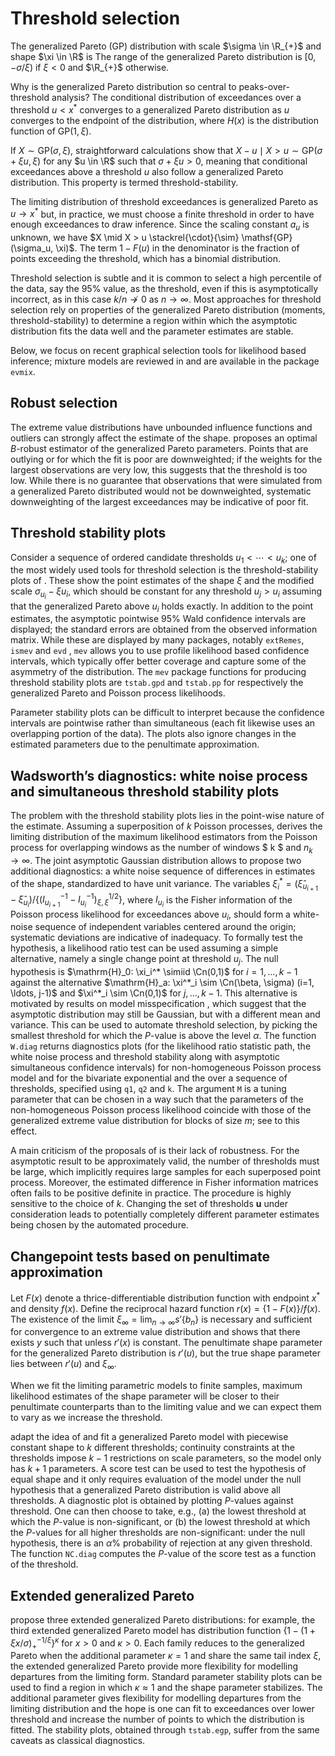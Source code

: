 # Threshold selection

The generalized Pareto (GP) distribution with scale $\sigma \in \R_{+}$ and shape $\xi \in \R$ is 
 \begin{align*}
  G(x)  = \begin{cases}
1-\left\{1+\xi \left(\frac{x}{\sigma}\right)\right\}_{+}^{-1/\xi}, &  \xi \neq 0,
\\ 1-\exp \left(-{x}{\sigma}\right),&  \xi = 0.
\end{cases}
 \end{align*}
The range of the generalized Pareto distribution is $[0, -\sigma/\xi)$ if $\xi < 0$ and $\R_{+}$ otherwise. 

Why is the generalized Pareto distribution so central to peaks-over-threshold analysis? The conditional distribution of exceedances over a threshold $u < x^*$ converges to a generalized Pareto distribution as $u$ converges to the endpoint of the distribution,
\begin{align*}
\lim_{u \to x^*} \frac{1-F(xa_u+u)}{1-F(u)} = 1-H(x),
\end{align*}
where $H(x)$ is the distribution function of $\mathsf{GP}(1, \xi)$. 

If $X \sim \mathsf{GP}(\sigma, \xi)$, straightforward calculations show that $X-u \mid X>u \sim \mathsf{GP}(\sigma + \xi u, \xi)$ for any $u \in \R$ such that $\sigma+\xi u>0$, meaning that conditional exceedances above a threshold $u$ also follow a generalized Pareto distribution. This property is termed threshold-stability. 

The limiting distribution of threshold exceedances is generalized Pareto as $u \to x^*$ but, in practice, we must choose a finite threshold in order to have enough exceedances to draw inference.  Since the scaling constant $a_u$ is unknown, we have $X \mid X > u \stackrel{\cdot}{\sim} \mathsf{GP}(\sigma_u, \xi)$. The term $1-F(u)$ in the denominator is the fraction of points exceeding the threshold, which has a binomial distribution.

Threshold selection is subtle  and it is common to select a high percentile of the data, say the 
95\% value, as the threshold, even if this is asymptotically incorrect, as in this case $k/n \nrightarrow 0$ as $n \to \infty$. Most approaches for threshold selection rely on properties of the 
generalized Pareto distribution (moments, threshold-stability) to determine a region within which the asymptotic distribution fits the data well and the parameter estimates are stable. 

 Below, we focus  on recent graphical selection tools for likelihood based inference; mixture models are reviewed in \cite{Scarrott:2012} and are available in the package `evmix`.

## Robust selection 

The extreme value distributions have unbounded influence functions and outliers can strongly affect the estimate of the shape. \cite{Dupuis:1999} proposes an optimal $B$-robust estimator of the generalized Pareto parameters. Points that are outlying or for which the fit is poor are downweighted; if the weights for the largest observations are very low, this suggests that the threshold is too low. While there is no guarantee that observations that were simulated from a generalized Pareto distributed would not be downweighted, systematic downweighting of the largest exceedances may be indicative of poor fit. 

## Threshold stability plots

Consider a sequence of ordered candidate thresholds $u_1 < \cdots < u_k$; one of the most widely used tools for threshold selection is the threshold-stability plots of \cite{Davison:1990}. These show the point estimates of the shape $\xi$ and the modified scale $\sigma_{u_i}-\xi u_i$, which should be constant for any threshold $u_{j} >u_i$ assuming that the generalized Pareto above $u_i$ holds exactly. In addition to the point estimates, the asymptotic pointwise 95\% Wald confidence intervals are displayed; the standard errors are obtained from the observed information matrix. While these are displayed by many packages, notably `extRemes`, `ismev` and `evd` , `mev` allows you to use profile likelihood based confidence intervals, which typically offer better coverage and capture some of the asymmetry of the distribution. The `mev` package functions for producing threshold stability plots are `tstab.gpd` and `tstab.pp` for respectively the generalized Pareto and Poisson process likelihoods.

Parameter stability plots can be difficult to interpret because the confidence intervals are pointwise rather than simultaneous (each fit likewise uses an overlapping portion of the data). The plots also ignore changes in the estimated parameters due to the penultimate approximation. 

## Wadsworth's diagnostics: white noise process and simultaneous threshold stability plots

The problem with the threshold stability plots lies in the point-wise nature of the estimate. Assuming a superposition of $k$ Poisson processes, \cite{Wadsworth:2015} derives the limiting distribution of the maximum likelihood estimators from the Poisson process for overlapping windows as the number of windows $ k \to \infty$ and $n_k \to \infty$.  The joint asymptotic Gaussian distribution allows \citeauthor{Wadsworth:2015} to propose two additional diagnostics: a white noise sequence of differences in estimates of the shape, standardized to have unit variance. The variables $\xi^*_i=(\hat{\xi}_{u_{i+1}}-\hat{\xi}_{u_i})/\{(I^{-1}_{u_{i+1}}-I^{-1}_{u_{i}})_{\xi,\xi}^{1/2}\}$, where $I_{u_{i}}$ is the Fisher information of the Poisson process likelihood for exceedances above $u_i$, should form a white-noise sequence of independent variables centered around the origin; systematic deviations are indicative of inadequacy. To formally test the hypothesis, a likelihood ratio test can be used assuming a simple alternative, namely a single change point at threshold $u_j$. The null hypothesis is $\mathrm{H}_0: \xi_i^* \simiid \Cn(0,1)$ for $i=1, \ldots, k-1$  against the alternative  $\mathrm{H}_a: \xi^*_i \sim \Cn(\beta, \sigma) (i=1, \ldots, j-1)$ and $\xi^*_i \sim \Cn(0,1)$ for $j, \ldots, k-1$. This alternative is motivated by results on model misspecification \citep{White:1982}, which suggest that the asymptotic distribution may still be Gaussian, but with a different mean and variance. This can be used to automate threshold selection, by picking the smallest threshold for which the $P$-value is above the level $\alpha$. The function `W.diag` returns diagnostics plots (for the likelihood ratio statistic path, the white noise process and threshold stability along with asymptotic simultaneous confidence intervals) for non-homogeneous Poisson process model and for the bivariate exponential and the  over a sequence of thresholds, specified using `q1`, `q2` and `k`. The argument `M` is a tuning parameter that can be chosen in a way such that the parameters of the non-homogeneous Poisson process likelihood coincide with those of the generalized extreme value distribution for blocks of size $m$; see \cite{Coles:2001} to this effect. 

A main criticism of the proposals of \citeauthor{Wadsworth:2015} is their lack of robustness. For the asymptotic result to be approximately valid,  the number of thresholds must be large, which implicitly requires large samples for each superposed point process. Moreover, the estimated difference in Fisher information matrices often fails to be positive definite in practice. The procedure is highly sensitive to the choice of $k$. Changing the set of thresholds $\boldsymbol{u}$ under consideration leads to potentially completely different parameter estimates being chosen by the automated procedure.  


## Changepoint tests based on penultimate approximation

Let $F(x)$ denote a thrice-differentiable distribution function with endpoint $x^*$ and density $f(x)$. Define the reciprocal hazard function  $r(x) = \{1-F(x)\}/f(x)$. 
The existence of the limit $\xi_{\infty} = \lim_{n \to \infty} s'\{b_n\}$ is  necessary and sufficient for convergence to an extreme value distribution and \cite{Smith:1987} shows that there exists $y$ such that
\begin{align*}
 \frac{1-F\{u+xr(u)\}}{1-F(u)} = \left\{1+xr'(y)\right\}_{+}^{-1/r'(y)}, \qquad u < y < u+xr(u),
\end{align*}
unless $r'(x)$ is constant. The penultimate shape parameter for the generalized Pareto distribution is $r'(u)$, but the true shape parameter lies between $r'(u)$ and $\xi_{\infty}$.

When we fit the limiting parametric models to finite samples, maximum likelihood estimates of the shape parameter will be closer to their penultimate counterparts than to the limiting value and we can expect them to vary as we increase the threshold.

\cite{Northrop:2014} adapt the idea of \cite{Wadsworth:2012} and fit a generalized Pareto model with piecewise constant shape to $k$ different thresholds; continuity constraints at the thresholds impose $k-1$ restrictions on scale parameters, so  the model only has $k+1$ parameters. A score test can be used to test the hypothesis of equal shape and it only requires evaluation of the model under the null hypothesis that a generalized Pareto distribution is valid above all thresholds. A diagnostic plot is obtained by plotting $P$-values against threshold. One can then choose to take, e.g., (a) the lowest threshold at which the $P$-value is non-significant, or (b) the lowest threshold at which the $P$-values for all higher thresholds are non-significant: under the null hypothesis, there is an $\alpha\%$ probability of rejection at any given threshold. The function `NC.diag` computes the $P$-value of the score test as a function of the threshold.


## Extended generalized Pareto
\cite{Papastathopoulos:2013} propose three extended generalized Pareto distributions: for example, the third extended generalized Pareto model has distribution function $\{1-(1+\xi x/\sigma)^{-1/\xi}_{+}\}^{\kappa}$ for $x >0$ and $\kappa > 0$. Each family reduces to the generalized Pareto when the additional parameter $\kappa=1$ and share the same tail index $\xi$, the extended generalized Pareto provide more flexibility for modelling departures from the limiting form. Standard parameter stability plots  can be used to find a region in which $\kappa \approx 1$ and the shape parameter stabilizes. The additional parameter gives flexibility for modelling departures from the limiting distribution and the hope is one can fit to exceedances over lower threshold and increase the number of points to which the distribution is fitted. The stability plots, obtained through `tstab.egp`, suffer from the same caveats as classical diagnostics.





